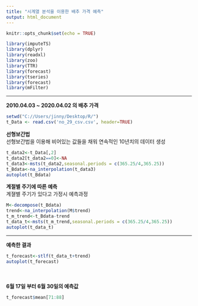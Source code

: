 ---
title: "시계열 분석을 이용한 배추 가격 예측"
output: html_document
---

```{r setup, include=FALSE}
knitr::opts_chunk$set(echo = TRUE)

library(imputeTS)
library(dplyr)
library(readxl)
library(zoo)
library(TTR)
library(forecast)
library(tseries)
library(forecast)
library(mFilter)

```
<hr>
**2010.04.03 ~ 2020.04.02 의 배추 가격**
```{r}
setwd("C://Users/jinny/Desktop/R/")
t_Data <- read.csv('no_29_csv.csv', header=TRUE)

```



**선형보간법**<br/>
선형보간법을 이용해 비어있는 값들을 채워 연속적인 10년치의 데이터 생성
```{r}
t_data2<-t_Data[,2]
t_data2[t_data2==0]<-NA
t_data3<-msts(t_data2,seasonal.periods = c(365.25/4,365.25))
t_Bdata<-na_interpolation(t_data3)
autoplot(t_Bdata)
```



**계절별 주기에 따른 예측**<br/>
계졀별 주기가 있다고 가정시 예측과정
```{r}
M<-decompose(t_Bdata)
trend<-na_interpolation(M$trend)
t_m_trend<-t_Bdata-trend
t_data_t<-msts(t_m_trend,seasonal.periods = c(365.25/4,365.25))
autoplot(t_data_t)


```
<hr>
**예측한 결과**
```{r}
t_forecast<-stlf(t_data_t+trend)
autoplot(t_forecast)
```
<br/><br/>
**6월 17일 부터 6월 30일의 예측값**
```{r}
t_forecast$mean[71:88]

```
